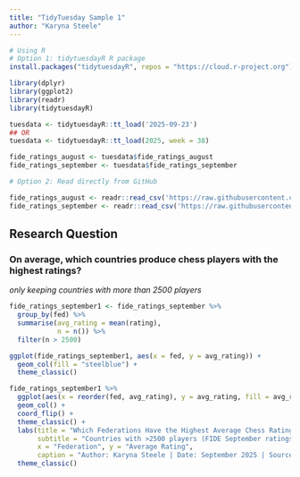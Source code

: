 ```yaml
---
title: "TidyTuesday Sample 1"
author: "Karyna Steele"
---
```


```r
# Using R
# Option 1: tidytuesdayR R package 
install.packages("tidytuesdayR", repos = "https://cloud.r-project.org")

library(dplyr)  
library(ggplot2) 
library(readr)
library(tidytuesdayR)

tuesdata <- tidytuesdayR::tt_load('2025-09-23')
## OR
tuesdata <- tidytuesdayR::tt_load(2025, week = 38)

fide_ratings_august <- tuesdata$fide_ratings_august
fide_ratings_september <- tuesdata$fide_ratings_september

# Option 2: Read directly from GitHub

fide_ratings_august <- readr::read_csv('https://raw.githubusercontent.com/rfordatascience/tidytuesday/main/data/2025/2025-09-23/fide_ratings_august.csv')
fide_ratings_september <- readr::read_csv('https://raw.githubusercontent.com/rfordatascience/tidytuesday/main/data/2025/2025-09-23/fide_ratings_september.csv')
```

## Research Question
### On average, which countries produce chess players with the highest ratings?

*only keeping countries with more than 2500 players*

```r
fide_ratings_september1 <- fide_ratings_september %>%
  group_by(fed) %>%
  summarise(avg_rating = mean(rating),
            n = n()) %>%
  filter(n > 2500)
```

```r
ggplot(fide_ratings_september1, aes(x = fed, y = avg_rating)) +
  geom_col(fill = "steelblue") + 
  theme_classic()
```
```r
fide_ratings_september1 %>%
  ggplot(aes(x = reorder(fed, avg_rating), y = avg_rating, fill = avg_rating)) +
  geom_col() +
  coord_flip() +
  theme_classic() +
  labs(title = "Which Federations Have the Highest Average Chess Ratings?",
       subtitle = "Countries with >2500 players (FIDE September ratings)",
       x = "Federation", y = "Average Rating",
       caption = "Author: Karyna Steele | Date: September 2025 | Source: FIDE Player Database") +
  theme_classic()
``` 

